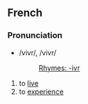 ==French==
===Pronunciation===
*/vivr/, /vivr/
*:[[Rhymes:French:-ivr|Rhymes: -ivr]]

# to [[live]]
# to [[experience]]